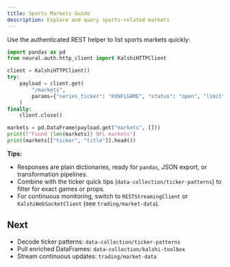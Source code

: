 ```yaml
---
title: Sports Markets Guide
description: Explore and query sports-related markets
---
```


Use the authenticated REST helper to list sports markets quickly:

```python
import pandas as pd
from neural.auth.http_client import KalshiHTTPClient

client = KalshiHTTPClient()
try:
    payload = client.get(
        "/markets",
        params={"series_ticker": "KXNFLGAME", "status": "open", "limit": 25}
    )
finally:
    client.close()

markets = pd.DataFrame(payload.get("markets", []))
print(f"Found {len(markets)} NFL markets")
print(markets[["ticker", "title"]].head())
```

**Tips:**

- Responses are plain dictionaries, ready for `pandas`, JSON export, or transformation pipelines.
- Combine with the ticker quick tips (`data-collection/ticker-patterns`) to filter for exact games or props.
- For continuous monitoring, switch to `RESTStreamingClient` or `KalshiWebSocketClient` (see `trading/market-data`).

## Next

- Decode ticker patterns: `data-collection/ticker-patterns`
- Pull enriched DataFrames: `data-collection/kalshi-toolbox`
- Stream continuous updates: `trading/market-data`

